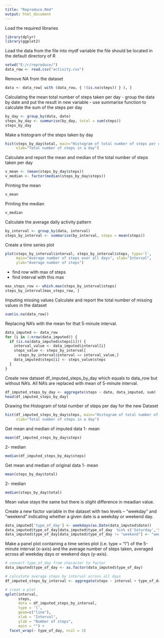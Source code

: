```yaml
---
title: "Reproduce.Rmd"
output: html_document
---
```

Load the required libraries
```r
library(dplyr)
library(ggplot2)

```
Load the data from the file into mydf variable
the file should be located in the default directory of R

```r
setwd("E:/r/reproduce/")
data_row <- read.csv("activity.csv")
```
Remove NA from the dataset
```r
data <- data_row[ with (data_row, { !(is.na(steps)) } ), ]

```

Calculating the mean total number of steps taken per day
- group the data by date and put the result in new variable
- use summarise function to calculate the sum of the steps per day

```r
by_day <- group_by(data, date)
steps_by_day <- summarise(by_day, total = sum(steps))
steps_by_day

```

Make a histogram of the steps taken by day

```r
hist(steps_by_day$total, main="Histogram of total number of steps per day", 
     xlab="Total number of steps in a day")
```

Calculate and report the mean and median of the total number of steps taken per day

```r
v_mean <- (mean(steps_by_day$steps))
v_median <- factor(median(steps_by_day$steps))


```
Printing the mean
```r
v_mean
```
Printing the median
```r
v_median
```
Calculate the average daily activity pattern
```r
by_interval <- group_by(data, interval)
steps_by_interval <- summarise(by_interval, steps = mean(steps))
```
Create a time series plot 
```r
plot(steps_by_interval$interval, steps_by_interval$steps, type='l', 
     main="Average number of steps over all days", xlab="Interval", 
     ylab="Average number of steps")
```

- find row with max of steps
- find interval with this max
```r
max_steps_row <- which.max(steps_by_interval$steps)
steps_by_interval[max_steps_row, ]
```

Imputing missing values
Calculate and report the total number of missing values in the dataset
```r
sum(is.na(data_row))
```

Replacing NA's with the mean for that 5-minute interval.
```r
data_imputed <- data_row
for (i in 1:nrow(data_imputed)) {
  if (is.na(data_imputed$steps[i])) {
    interval_value <- data_imputed$interval[i]
    steps_value <- steps_by_interval[
      steps_by_interval$interval == interval_value,]
    data_imputed$steps[i] <- steps_value$steps
  }
}
```

Create new dataset df_imputed_steps_by_day which equals to data_row but without NA's. All NA's are replaced with mean of 5-minute interval.
```r
df_imputed_steps_by_day <- aggregate(steps ~ date, data_imputed, sum)
head(df_imputed_steps_by_day)
```
Drawing the Histogram of total number of steps per day for the new Dataset 
```r
hist(df_imputed_steps_by_day$steps, main="Histogram of total number of steps per day (imputed)", 
     xlab="Total number of steps in a day")
```

Get mean and median of imputed data
1- mean
```r
mean(df_imputed_steps_by_day$steps)
```
2- median 
```r
median(df_imputed_steps_by_day$steps)
```

Get mean and median of original data
1- mean
```r
mean(steps_by_day$total)
```
2- median 
```r
median(steps_by_day$total)
```
Mean value stays the same but there is slight difference in meadian value.


Create a new factor variable in the dataset with two levels -- "weekday" and "weekend" indicating whether a given date is a weekday or weekend day.
```r
data_imputed['type_of_day'] <- weekdays(as.Date(data_imputed$date))
data_imputed$type_of_day[data_imputed$type_of_day  %in% c('Saturday','Sunday') ] <- "weekend"
data_imputed$type_of_day[data_imputed$type_of_day != "weekend"] <- "weekday"
```

Make a panel plot containing a time series plot (i.e. type = "l") of the 5-minute interval (x-axis) and the average number of steps taken, averaged across all weekday days or weekend days (y-axis).
```r
# convert type_of_day from character to factor
data_imputed$type_of_day <- as.factor(data_imputed$type_of_day)

# calculate average steps by interval across all days
df_imputed_steps_by_interval <- aggregate(steps ~ interval + type_of_day, data_imputed, mean)

# creat a plot
qplot(interval, 
      steps, 
      data = df_imputed_steps_by_interval, 
      type = 'l', 
      geom=c("line"),
      xlab = "Interval", 
      ylab = "Number of steps", 
      main = "") +
  facet_wrap(~ type_of_day, ncol = 1)
```